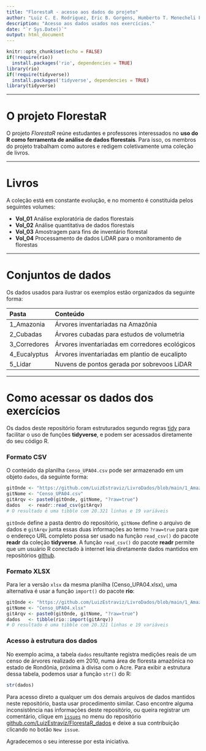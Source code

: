 ```yaml
---
title: "FlorestaR - acesso aos dados do projeto"
author: "Luiz C. E. Rodriguez, Eric B. Gorgens, Humberto T. Menecheli Filho, Nathan O. Barreto, João V.L. Marinho, Arthur K. Sanchez, José J. Monteiro"
description: "Acesso aos dados usados nos exercícios."
date: "`r Sys.Date()`"
output: html_document
---
```


```r
knitr::opts_chunk$set(echo = FALSE)
if(!require(rio))
  install.packages('rio', dependencies = TRUE)
library(rio)
if(!require(tidyverse))
  install.packages('tidyverse', dependencies = TRUE)
library(tidyverse)
```

------------------------------------------------------------------------

# O projeto FlorestaR

O projeto *FlorestaR* reúne estudantes e professores interessados no **uso do R como ferramenta de análise de dados florestais**. Para isso, os membros do projeto trabalham como autores e redigem coletivamente uma coleção de livros.

------------------------------------------------------------------------

# Livros

A coleção está em constante evolução, e no momento é constituida pelos seguintes volumes:

-   **Vol_01** Análise exploratória de dados florestais
-   **Vol_02** Análise quantitativa de dados florestais
-   **Vol_03** Amostragem para fins de inventário florestal
-   **Vol_04** Processamento de dados LiDAR para o monitoramento de florestas

------------------------------------------------------------------------

# Conjuntos de dados

Os dados usados para ilustrar os exemplos estão organizados da seguinte forma:

| Pasta        | Conteúdo                                       |
|:-------------|:-----------------------------------------------|
| 1_Amazonia   | Árvores inventariadas na Amazônia              |
| 2_Cubadas    | Árvores cubadas para estudos de volumetria     |
| 3_Corredores | Árvores inventariadas em corredores ecológicos |
| 4_Eucalyptus | Árvores inventariadas em plantio de eucalipto  |
| 5_Lidar      | Nuvens de pontos gerada por sobrevoos LiDAR    |

------------------------------------------------------------------------

# Como acessar os dados dos exercícios

Os dados deste repositório foram estruturados segundo regras [tidy](https://r4ds.had.co.nz/tidy-data.html) para facilitar o uso de funções **tidyverse**, e podem ser acessados diretamente do seu código R.

### Formato CSV

O conteúdo da planilha `Censo_UPA04.csv` pode ser armazenado em um objeto `dados`, da seguinte forma:

```r
gitOnde <- "https://github.com/LuizEstraviz/LivroDados/blob/main/1_Amazonia/"
gitNome <- "Censo_UPA04.csv"
gitArqv <- paste0(gitOnde, gitNome, "?raw=true")
dados   <- readr::read_csv(gitArqv)
# O resultado é uma tibble com 20.321 linhas e 19 variáveis
```

`gitOnde` define a pasta dentro do repositório, `gitNome` define o arquivo de dados e `gitArqv` junta essas duas informações ao termo `?raw=true` para que o endereço URL completo possa ser usado na função `read_csv()` do pacote **readr** da coleção **tidyverse**. A função `read_csv()` do pacote **readr** permite que um usuário R conectado à internet leia diretamente dados mantidos em repositórios [github](https://github.com).

### Formato XLSX

Para ler a versão `xlsx` da mesma planilha (Censo_UPA04.xlsx), uma alternativa é usar a função `import()` do pacote **rio**:

```r
gitOnde <- "https://github.com/LuizEstraviz/LivroDados/blob/main/1_Amazonia/"
gitNome <- "Censo_UPA04.xlsx"
gitArqv <- paste0(gitOnde, gitNome, "?raw=true")
dados   <- tibble(rio::import(gitArqv))
# O resultado é uma tibble com 20.321 linhas e 19 variáveis
```

### Acesso à estrutura dos dados

No exemplo acima, a tabela `dados` resultante registra medições reais de um censo de árvores realizado em 2010, numa área de floresta amazônica no estado de Rondônia, próxima à divisa com o Acre. Para exibir a estrutura dessa tabela, podemos usar a função `str()` do R:

```r
str(dados)
```

Para acesso direto a qualquer um dos demais arquivos de dados mantidos neste repositório, basta usar procedimento similar. Caso encontre alguma inconsistência nas informações deste repositório, ou queira registrar um comentário, clique em [`issues`](https://github.com/LuizEstraviz/FlorestaR_dados/issues) no menu do repositório [github.com/LuizEstraviz/FlorestaR_dados](https://github.com/LuizEstraviz/FlorestaR_dados) e deixe a sua contribuição clicando no botão `New issue`.

Agradecemos o seu interesse por esta iniciativa.
